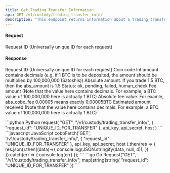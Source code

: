 ```yaml
---
title: Get Trading Transfer Information
api: GET /v1/custody/trading_transfer_info/ 
description: "This endpoint returns information about a trading transfer request. It requires a 'request_id' parameter in the query string. The response contains details such as the coin, amount, fee, and status of the transfer request."
---
```

#### Request
<ParamField query="request_id" type="String" required>Request ID (Universally unique ID for each request)</ParamField>

#### Response
<ResponseField name="request_id" type="String" >Request ID (Universally unique ID for each request)</ResponseField>
<ResponseField name="coin" type="String" >Coin code</ResponseField>
<ResponseField name="amount" type="Int" >Int amount contains decimals (e.g. if 1 BTC is to be deposited, the amount should be multiplied by 100,000,000 (Satoshis))</ResponseField>
<ResponseField name="abs_amount" type="String" >Absolute amount. If you trade 1.5 BTC, then the abs_amount is 1.5</ResponseField>
<ResponseField name="status" type="String" >Status: ok, pending, failed, human_check</ResponseField>
<ResponseField name="fee" type="Int" >Fee amount (Note that the value here contains decimals. For example, a BTC value of 100,000,000 here is actually 1 BTC)</ResponseField>
<ResponseField name="abs_fee" type="String" >Absolute fee value. For examle, abs_cobo_fee 0.00005 means exactly 0.00005BTC</ResponseField>
<ResponseField name="estimated_amount_received" type="Int" >Estimated amount received (Note that the value here contains decimals. For example, a BTC value of 100,000,000 here is actually 1 BTC)</ResponseField>


<RequestExample>
```python Python
request(
    "GET",
    "/v1/custody/trading_transfer_info/",
    {
        "request_id": "UNIQUE_ID_FOR_TRANSFER"
    },
    api_key, api_secret, host
)
```
```javascript JavaScript
coboFetch('GET', '/v1/custody/trading_transfer_info/',
        {
            "request_id": "UNIQUE_ID_FOR_TRANSFER"
        },
        api_key, api_secret, host
    ).then(res => {
        res.json().then((data)=>{
            console.log(JSON.stringify(data, null, 4));
        })
    }).catch(err => {
        console.log(err)
    });
```
```go Go
Request("GET", "/v1/custody/trading_transfer_info/", map[string]string{
    "request_id": "UNIQUE_ID_FOR_TRANSFER"
})
```
</RequestExample>

<ResponseExample>

</ResponseExample>
